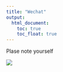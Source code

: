 ```yaml
---
title: "Wechat"
output: 
  html_document:
    toc: true
    toc_float: true
---
```


Plase note yourself


![](material/878651005.jpg)



